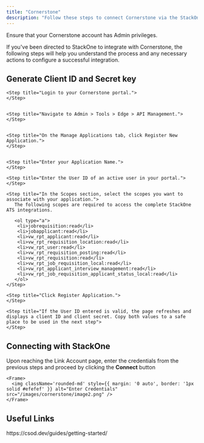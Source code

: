 ```yaml
---
title: "Cornerstone"
description: "Follow these steps to connect Cornerstone via the StackOne Hub successfully."
---
```



<Warning>
  Ensure that your Cornerstone account has Admin privileges.
</Warning>

If you've been directed to StackOne to integrate with Cornerstone, the following steps will help you understand the process and any necessary actions to configure a successful integration.

## Generate Client ID and Secret key

<Steps>
    
    <Step title="Login to your Cornerstone portal.">
    </Step>

    
    <Step title="Navigate to Admin > Tools > Edge > API Management.">
    </Step>

    
    <Step title="On the Manage Applications tab, click Register New Application.">
    </Step>

    
    <Step title="Enter your Application Name.">
    </Step>

    <Step title="Enter the User ID of an active user in your portal.">
    </Step>

    <Step title="In the Scopes section, select the scopes you want to associate with your application.">
       The following scopes are required to access the complete StackOne ATS integrations.

       <ol type="a">
        <li>jobrequisition:read</li>
        <li>jobapplicant:read</li>
        <li>vw_rpt_applicant:read</li>
        <li>vw_rpt_requisition_location:read</li>
        <li>vw_rpt_user:read</li>
        <li>vw_rpt_requisition_posting:read</li>
        <li>vw_rpt_requisition:read</li>
        <li>vw_rpt_job_requisition_local:read</li>
        <li>vw_rpt_applicant_interview_management:read</li>
        <li>vw_rpt_job_requisition_applicant_status_local:read</li>
       </ol>
    </Step>

    <Step title="Click Register Application.">
    </Step>

    <Step title="If the User ID entered is valid, the page refreshes and displays a client ID and client secret. Copy both values to a safe place to be used in the next step">
    </Step>

</Steps>


## Connecting with StackOne

<Steps>
  <Step title="Enter Credentials">
    Upon reaching the Link Account page, enter the credentials from the previous steps and proceed by clicking the <b>Connect</b> button

    <Frame>
      <img className='rounded-md' style={{ margin: '0 auto', border: '1px solid #efefef' }} alt="Enter Credentials" src="/images/cornerstone/image2.png" />
    </Frame>
  </Step>
</Steps>

<IntegrationFooter />

## Useful Links
<Card title="API Reference" icon="link" href="https://csod.dev/guides/getting-started/">
    https://csod.dev/guides/getting-started/
</Card>